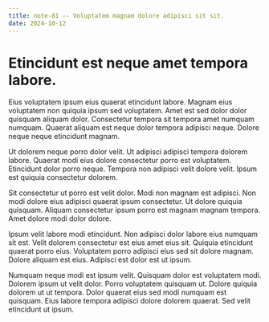 ```yaml
---
title: note-81 -- Voluptatem magnam dolore adipisci sit sit.
date: 2024-10-12
---
```


# Etincidunt est neque amet tempora labore.

Eius voluptatem ipsum eius quaerat etincidunt labore. Magnam eius voluptatem non quiquia ipsum sed voluptatem. Amet est sed dolor dolor quisquam aliquam dolor. Consectetur tempora sit tempora amet numquam numquam. Quaerat aliquam est neque dolor tempora adipisci neque. Dolore neque neque etincidunt magnam.

Ut dolorem neque porro dolor velit. Ut adipisci adipisci tempora dolorem labore. Quaerat modi eius dolore consectetur porro est voluptatem. Etincidunt dolor porro neque. Tempora non adipisci velit dolore velit. Ipsum est quiquia consectetur dolorem.

Sit consectetur ut porro est velit dolor. Modi non magnam est adipisci. Non modi dolore eius adipisci quaerat ipsum consectetur. Ut dolore quiquia quisquam. Aliquam consectetur ipsum porro est magnam magnam tempora. Amet dolore modi dolor dolore.

Ipsum velit labore modi etincidunt. Non adipisci dolor labore eius numquam sit est. Velit dolorem consectetur est eius amet eius sit. Quiquia etincidunt quaerat porro eius. Voluptatem porro adipisci eius sed sit dolore magnam. Dolore aliquam est eius. Adipisci est dolor est ut ipsum.

Numquam neque modi est ipsum velit. Quisquam dolor est voluptatem modi. Dolorem ipsum ut velit dolor. Porro voluptatem quisquam ut. Dolore quiquia dolorem ut ut tempora. Dolor quaerat eius sed modi numquam est quisquam. Eius labore tempora adipisci dolore dolorem quaerat. Sed velit etincidunt ut ipsum.

